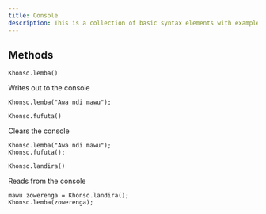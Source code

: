 ```yaml
---
title: Console
description: This is a collection of basic syntax elements with examples
---
```


## Methods

`Khonso.lemba()`

Writes out to the console

```duwa
Khonso.lemba("Awa ndi mawu");
```

`Khonso.fufuta()`

Clears the console

```duwa
Khonso.lemba("Awa ndi mawu");
Khonso.fufuta();
```

`Khonso.landira()`

Reads from the console

```duwa
mawu zowerenga = Khonso.landira();
Khonso.lemba(zowerenga);
```
